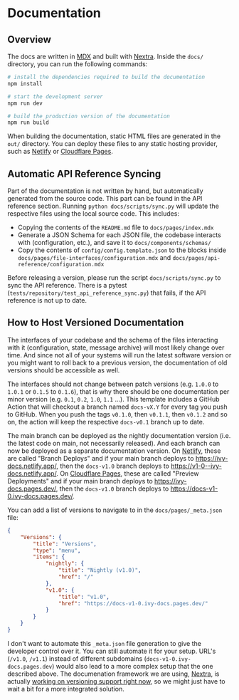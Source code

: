 
# Documentation

## Overview

The docs are written in [MDX](https://mdxjs.com/) and built with [Nextra](https://nextra.site/). Inside the `docs/` directory, you can run the following commands:

```bash
# install the dependencies required to build the documentation
npm install

# start the development server
npm run dev

# build the production version of the documentation
npm run build
```

When building the documentation, static HTML files are generated in the `out/` directory. You can deploy these files to any static hosting provider, such as [Netlify](https://www.netlify.com/) or [Cloudflare Pages](https://pages.cloudflare.com/).

## Automatic API Reference Syncing

Part of the documentation is not written by hand, but automatically generated from the source code. This part can be found in the API reference section. Running `python docs/scripts/sync.py` will update the respective files using the local source code. This includes:

* Copying the contents of the `README.md` file to `docs/pages/index.mdx`
* Generate a JSON Schema for each JSON file, the codebase interacts with (configuration, etc.), and save it to `docs/components/schemas/`
* Copy the contents of `config/config.template.json` to the blocks inside `docs/pages/file-interfaces/configuration.mdx` and `docs/pages/api-reference/configuration.mdx`

Before releasing a version, please run the script `docs/scripts/sync.py` to sync the API reference. There is a pytest (`tests/repository/test_api_reference_sync.py`) that fails, if the API reference is not up to date.

## How to Host Versioned Documentation

The interfaces of your codebase and the schema of the files interacting with it (configuration, state, message archive) will most likely change over time. And since not all of your systems will run the latest software version or you might want to roll back to a previous version, the documentation of old versions should be accessible as well.

The interfaces should not change between patch versions (e.g. `1.0.0` to `1.0.1` or `0.1.5` to `0.1.6`), that is why there should be one documentation per minor version (e.g. `0.1`, `0.2`, `1.0`, `1.1` ...). This template includes a GitHub Action that will checkout a branch named `docs-vX.Y` for every tag you push to GitHub. When you push the tags `v0.1.0`, then `v0.1.1`, then `v0.1.2` and so on, the action will keep the respective `docs-v0.1` branch up to date.

The main branch can be deployed as the nightly documentation version (i.e. the latest code on main, not necessarily released). And each branch can now be deployed as a separate documentation version. On [Netlify](https://www.netlify.com/), these are called "Branch Deploys" and if your main branch deploys to https://ivy-docs.netlify.app/, then the `docs-v1.0` branch deploys to https://v1-0--ivy-docs.netlify.app/. On [Cloudflare Pages](https://pages.cloudflare.com/), these are called "Preview Deployments" and if your main branch deploys to https://ivy-docs.pages.dev/, then the `docs-v1.0` branch deploys to https://docs-v1-0.ivy-docs.pages.dev/.

You can add a list of versions to navigate to in the `docs/pages/_meta.json` file: 

```json
{
    "Versions": {
        "title": "Versions",
        "type": "menu",
        "items": {
            "nightly": {
                "title": "Nightly (v1.0)",
                "href": "/"
            },
            "v1.0": {
                "title": "v1.0",
                "href": "https://docs-v1-0.ivy-docs.pages.dev/"
            }
        }
    }
}
```

<Callout type="info" emoji="💡">

I don't want to automate this `_meta.json` file generation to give the developer control over it. You can still automate it for your setup. URL's (`/v1.0`, `/v1.1`) instead of different subdomains (`docs-v1-0.ivy-docs.pages.dev`) would also lead to a more complex setup that the one described above. The documenation framework we are using, [Nextra](https://nextra.site/), is actually [working on versioning support right now](https://github.com/shuding/nextra/issues/1421), so we might just have to wait a bit for a more integrated solution.

</Callout>
